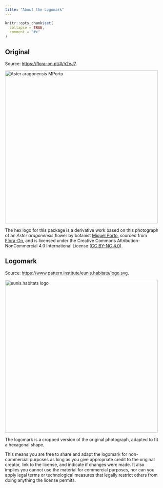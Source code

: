 ```yaml
---
title: "About the Logomark"
---
```


```r
knitr::opts_chunk$set(
  collapse = TRUE,
  comment = "#>"
)
```

## Original

Source: <https://flora-on.pt/#/h2eJ7>.

![](Aster-aragonensis-MPorto.jpg){width="500" alt="Aster aragonensis MPorto"}

The hex logo for this package is a derivative work based on this photograph of an
_Aster aragonensis_ flower by botanist [Miguel
Porto](https://github.com/miguel-porto), sourced from
[Flora-On](https://flora-on.pt/), and is licensed under the Creative Commons
Attribution-NonCommercial 4.0 International License ([CC BY-NC
4.0](https://creativecommons.org/licenses/by-nc/4.0/)).

## Logomark

Source: <https://www.pattern.institute/eunis.habitats/logo.svg>.

![](https://www.pattern.institute/eunis.habitats/logo.svg){width="500" alt="eunis.habitats logo"}

The logomark is a cropped version of the original photograph, adapted to fit a
hexagonal shape.

This means you are free to share and adapt the logomark for non-commercial
purposes as long as you give appropriate credit to the original creator, link to
the license, and indicate if changes were made. It also implies you cannot use
the material for commercial purposes, nor can you apply legal terms or
technological measures that legally restrict others from doing anything the
license permits.
